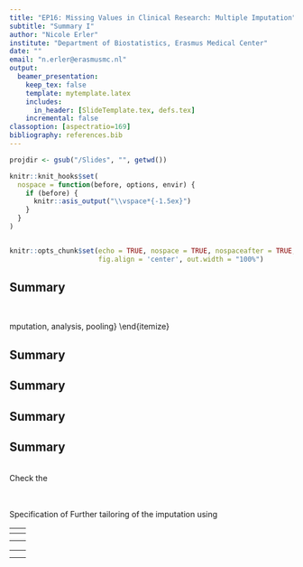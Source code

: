 ```yaml
---
title: "EP16: Missing Values in Clinical Research: Multiple Imputation"
subtitle: "Summary I"
author: "Nicole Erler"
institute: "Department of Biostatistics, Erasmus Medical Center"
date: ""
email: "n.erler@erasmusmc.nl"
output:
  beamer_presentation:
    keep_tex: false
    template: mytemplate.latex
    includes:
      in_header: [SlideTemplate.tex, defs.tex]
    incremental: false
classoption: [aspectratio=169]
bibliography: references.bib
---
```


```r
projdir <- gsub("/Slides", "", getwd())

knitr::knit_hooks$set(
  nospace = function(before, options, envir) {
    if (before) {
      knitr::asis_output("\\vspace*{-1.5ex}")
    }
  }
)


knitr::opts_chunk$set(echo = TRUE, nospace = TRUE, nospaceafter = TRUE,
                      fig.align = 'center', out.width = "100%")

```


## Summary
\blue{1. What is Multiple Imputation?}\
\begin{itemize}
\item Rubin's \blue{idea}:
      \begin{itemize}
      \item Missing values need to be represented by \blue{multiple imputed values}.
      \item A \blue{model is necessary} to obtain good imputations.
      \end{itemize}
\item Imputed values are obtained from the \blue{predictive distribution} of the missing data,
given the observed data.
\item Multiple completed datasets are created from the multiple imputed values.
\item Multiple imputation has \blue{three steps:}\
      \blue{imputation, analysis, pooling}
\end{itemize}

## Summary
\blue{2. Imputation step}
\begin{itemize}
\item Two \blue{sources of variation}:
      \begin{itemize}
      \item \blue{parameter uncertainty}
      \item \blue{random variation}
      \end{itemize}
\item \blue{Two approaches} to MI for imputation of non-monotone multivariate missing data
      \begin{itemize}
      \item \blue{MICE/FCS}
      \item \blue{Joint model imputation}
      \end{itemize}
\item The MICE algorithm re-uses univariate imputation models by iterating
      through all incomplete variables, multiple times (\blue{iterations})
\item \blue{Multiple runs} through the algorithm are necessary to create multiple
      imputed datasets
\item The \blue{convergence of the chains} needs to be checked.
\end{itemize}


## Summary
\blue{3. Analysis step}
\begin{itemize}
\item Analyse each imputed dataset the way you would analyse a complete dataset
\end{itemize}


\blue{4. Pooling}
\begin{itemize}
\item Results from analyses of multiple imputed datasets can be summarized
      by taking the \blue{average of the regression coefficients}
\item For the total variance, \blue{three sources of variation} need to be considered:
      \begin{itemize}
      \item \blue{within imputation variance}
      \item \blue{between imputation variance}
      \item uncertainty due to finite number of imputations
      \end{itemize}
\end{itemize}


## Summary
\blue{5. A closer look at the imputation step}
\begin{itemize}
\item Two \blue{parametric approaches} for imputation:
      \begin{itemize}
      \item \blue{Bayesian} (sample from posterior distribution of parameters)
      \item \blue{Bootstrap} (uses bootstrap samples of the data to estimate parameters)
      \end{itemize}
\item \blue{Predictive mean matching} is a semi-parametric alternative\\
      (it matches observed and missing cases based on their predicted values).
\item In PMM we need to consider
      \begin{itemize}
      \item \blue{donor selection}
      \item \blue{matching type} (how parameters are sampled/estimated),
      \item the \blue{set of data} used to calculate/estimate the parameters.
      \end{itemize}
\item Bayesian and bootstrap imputation take into account the variation, while
      many \blue{choices in PMM lead to underestimation of the variation}.
\end{itemize}


## Summary
\blue{6. Know your data}\
Check the
\begin{itemize}
\item missing data pattern
\item distribution of observed values
\item associations \& patterns in the observed values
\end{itemize}

\vspace*{3ex}

\begin{itemize}
\item Think about why values are missing. Is MAR reasonable?
\item Is additional information available (auxiliary variables)?
\end{itemize}

\framebreak
----------------------------------------

\blue{7. Imputation with mice}\
Specification of
\begin{itemize}
\item imputation method
\item predictor matrix
\item visit sequence
\end{itemize}

\vspace*{3ex}

Further tailoring of the imputation using
\begin{itemize}
\item passive imputation
\item post processing
\end{itemize}

----------------------------------------
\framebreak

\blue{8. Convergence \& diagnostics}
\begin{itemize}
\item Logged events
\item convergence: traceplots
\item distribution of observed and imputed values (conditional on other variables)\\
\end{itemize}


\blue{9. Analysis \& pooling}
\begin{itemize}
\item \textbf{mice} functions `with()`{.R} and `pool()`{.R}
\item alternative pooling using \textbf{mitools}
\item additional functions in \textbf{mice}: `pool.r.squared()`{.R}, `pool.compare()`{.R}
\item additional functions in other packages: `miceadds::micombine.chisquare()`{.R},
`miceadds::micombine.F()`{.R}
\end{itemize}

----------------------------------------
\framebreak

\blue{10. Additional functions in mice}
\begin{itemize}
\item `complete()`{.R}, `mids2spss()`{.R}
\item `ibind()`{.R}, `cbind.mids()`{.R}
\end{itemize}


----------------------------------------
\framebreak
\begin{itemize}
\item MICE requires \blue{congenial \& compatible imputation models} to work well.
\item When this is not the case, (naive) use of MICE can lead to \blue{biased results}.
\item Common settings that require special attention are
      \begin{itemize}
      \item \blue{non-linear functional forms \& interaction terms}
      \item \blue{longitudinal data}
      \item \blue{survival data}
      \end{itemize}
\end{itemize}

----------------------------------------
\framebreak

\begin{itemize}
\item When using the package \textbf{mice}, there are choices that can \blue{reduce bias}
      \begin{itemize}
      \item %\Rarg{pmm} tends to be less biased than \Rarg{norm} for interactions or non-linear associations
      \item JAV approach reduces bias in settings with interactions or non-linear associations
      \item \blue{special 2-level imputation methods} are available for longitudinal data
      \item The \blue{Nelson-Aalen estimator} can be used instead of the time variable
            for imputing survival data when effects are not too large.
      \end{itemize}
\item Generally, \blue{problems} are more severe when
      \begin{itemize}
      \item \blue{proportions of missing values are large},
      \item effect sizes are large,
      \item little other \blue{covariate information} is available.
      \end{itemize}
      (Note that in the examples we had all of the above.)
\end{itemize}

----------------------------------------
\framebreak

\begin{itemize}
\item In settings where MICE may not provide valid imputations,
      \blue{alternative approaches} are available and should be considered.
\item R packages that provide such alternative approaches are for example:
      \begin{itemize}
      \item \blue{JointAI} (non-linear, longitudinal \& survival)
      \item \blue{smcfcs} (non-linear \& survival)
      \item \blue{jomo} (non-linear, longitudinal \& survival)
      \end{itemize}
\item These packages are very young.
      \begin{itemize}
      \item Hence, they may still have some problems.\\
            \blue{\ding{225}} \blue{Use them carefully!} (and email the maintainer about problems)
      \item They are under \blue{active development}, so resolutions of bugs and
      features are frequently added.
      \end{itemize}
\end{itemize}

